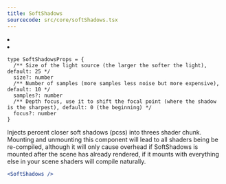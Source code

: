 ```yaml
---
title: SoftShadows
sourcecode: src/core/softShadows.tsx
---
```


<Grid cols={4}>
  <li>
    <Codesandbox id="ykfpwf" />
  </li>
  <li>
    <Codesandbox id="dh2jc" />
  </li>
</Grid>

```tsx
type SoftShadowsProps = {
  /** Size of the light source (the larger the softer the light), default: 25 */
  size?: number
  /** Number of samples (more samples less noise but more expensive), default: 10 */
  samples?: number
  /** Depth focus, use it to shift the focal point (where the shadow is the sharpest), default: 0 (the beginning) */
  focus?: number
}
```

Injects percent closer soft shadows (pcss) into threes shader chunk. Mounting and unmounting this component will lead to all shaders being be re-compiled, although it will only cause overhead if SoftShadows is mounted after the scene has already rendered, if it mounts with everything else in your scene shaders will compile naturally.

```jsx
<SoftShadows />
```
